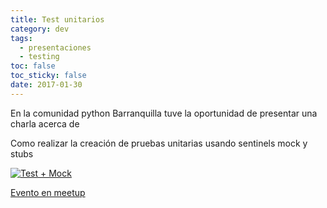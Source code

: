 ```yaml
---
title: Test unitarios
category: dev
tags:
  - presentaciones
  - testing
toc: false
toc_sticky: false
date: 2017-01-30
---
```


En la comunidad python Barranquilla tuve la oportunidad de presentar una charla acerca de

Como realizar la creación de pruebas unitarias usando sentinels mock y stubs

[![Test + Mock](../img/uploads/screenshot_20181029_235214.png)](https://scot3004.github.io/pymock)

[Evento en meetup](https://www.meetup.com/es-ES/pythonbaq/events/237160306/)
